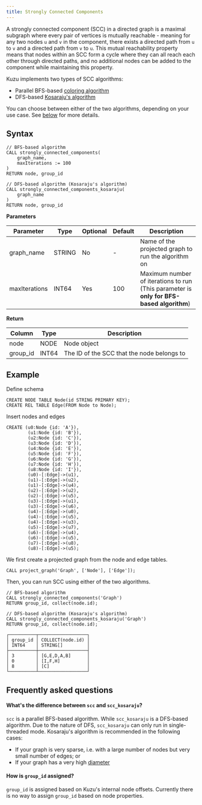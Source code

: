 ```yaml
---
title: Strongly Connected Components
---
```


A strongly connected component (SCC) in a directed graph is a maximal subgraph where every pair of
vertices is mutually reachable - meaning for any two nodes `u` and `v` in the component, there exists a
directed path from `u` to `v` and a directed path from `v` to `u`. 
This mutual reachability property means that nodes within an SCC form a cycle where they can all
reach each other through directed paths, and no additional nodes can be added to the component while
maintaining this property.

Kuzu implements two types of SCC algorithms:
- Parallel BFS-based [coloring algorithm](https://www.cs.rpi.edu/~slotag/pub/SCC-IPDPS14.pdf)
- DFS-based [Kosaraju's algorithm](https://en.wikipedia.org/wiki/Kosaraju%27s_algorithm)

You can choose between either of the two algorithms, depending on your use case.
See [below](#frequently-asked-questions) for more details.

## Syntax

```cypher
// BFS-based algorithm
CALL strongly_connected_components(
    graph_name,
    maxIterations := 100
)
RETURN node, group_id
```

```cypher
// DFS-based algorithm (Kosaraju's algorithm)
CALL strongly_connected_components_kosaraju(
    graph_name
)
RETURN node, group_id
```

**Parameters**

| Parameter | Type | Optional | Default | Description |
|-----------|------|----------|---------|-------------|
| graph_name | STRING | No | - | Name of the projected graph to run the algorithm on |
| maxIterations | INT64 | Yes | 100 | Maximum number of iterations to run (This parameter is **only for BFS-based algorithm**) |


**Return** 

| Column | Type | Description |
|--------|------|-------------|
| node | NODE | Node object |
| group_id | INT64 | The ID of the SCC that the node belongs to |

## Example 

Define schema
```cypher
CREATE NODE TABLE Node(id STRING PRIMARY KEY);
CREATE REL TABLE Edge(FROM Node to Node);
```
Insert nodes and edges
```cypher
CREATE (u0:Node {id: 'A'}),
        (u1:Node {id: 'B'}),
        (u2:Node {id: 'C'}),
        (u3:Node {id: 'D'}),
        (u4:Node {id: 'E'}),
        (u5:Node {id: 'F'}),
        (u6:Node {id: 'G'}),
        (u7:Node {id: 'H'}),
        (u8:Node {id: 'I'}),
        (u0)-[:Edge]->(u1),
        (u1)-[:Edge]->(u2),
        (u1)-[:Edge]->(u4),
        (u2)-[:Edge]->(u2),
        (u2)-[:Edge]->(u5),
        (u3)-[:Edge]->(u1),
        (u3)-[:Edge]->(u6),
        (u4)-[:Edge]->(u0),
        (u4)-[:Edge]->(u5),
        (u4)-[:Edge]->(u3),
        (u5)-[:Edge]->(u7),
        (u6)-[:Edge]->(u4),
        (u6)-[:Edge]->(u5),
        (u7)-[:Edge]->(u8),
        (u8)-[:Edge]->(u5);
```
We first create a projected graph from the node and edge tables.
```cypher
CALL project_graph('Graph', ['Node'], ['Edge']);
```
Then, you can run SCC using either of the two algorithms.
```cypher
// BFS-based algorithm
CALL strongly_connected_components('Graph')
RETURN group_id, collect(node.id);

// DFS-based algorithm (Kosaraju's algorithm)
CALL strongly_connected_components_kosaraju('Graph')
RETURN group_id, collect(node.id);
```
```
┌──────────┬──────────────────┐
│ group_id │ COLLECT(node.id) │
│ INT64    │ STRING[]         │
├──────────┼──────────────────┤
│ 3        │ [G,E,D,A,B]      │
│ 0        │ [I,F,H]          │
│ 8        │ [C]              │
└──────────┴──────────────────┘
```

## Frequently asked questions

#### What's the difference between `scc` and `scc_kosaraju`?

`scc` is a parallel BFS-based algorithm. While `scc_kosaraju` is a DFS-based algorithm.
Due to the nature of DFS, `scc_kosaraju` can only run in single-threaded mode. 
Kosaraju's algorithm is recommended in the following cases:
- If your graph is very sparse, i.e. with a large number of nodes but very small number of edges; or
- If your graph has a very high [diameter](https://en.wikipedia.org/wiki/Diameter_(graph_theory))

#### How is `group_id` assigned?

`group_id` is assigned based on Kuzu's internal node offsets. Currently there is no way to assign `group_id` based on node properties.